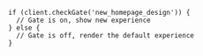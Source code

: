 ```tsx
if (client.checkGate('new_homepage_design')) {
  // Gate is on, show new experience
} else {
  // Gate is off, render the default experience
}
```
